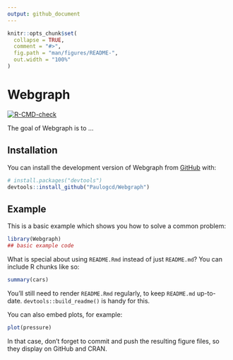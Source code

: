 ```yaml
---
output: github_document
---
```


<!-- README.md is generated from README.Rmd. Please edit that file -->

```r
knitr::opts_chunk$set(
  collapse = TRUE,
  comment = "#>",
  fig.path = "man/figures/README-",
  out.width = "100%"
)
```

# Webgraph

<!-- badges: start -->
[![R-CMD-check](https://github.com/Paulogcd/Webgraph/actions/workflows/R-CMD-check.yaml/badge.svg)](https://github.com/Paulogcd/Webgraph/actions/workflows/R-CMD-check.yaml)
<!-- badges: end -->

The goal of Webgraph is to ...

## Installation

You can install the development version of Webgraph from [GitHub](https://github.com/) with:

``` r
# install.packages("devtools")
devtools::install_github("Paulogcd/Webgraph")
```

## Example

This is a basic example which shows you how to solve a common problem:

```r
library(Webgraph)
## basic example code
```

What is special about using `README.Rmd` instead of just `README.md`? You can include R chunks like so:

```r
summary(cars)
```

You'll still need to render `README.Rmd` regularly, to keep `README.md` up-to-date. `devtools::build_readme()` is handy for this.

You can also embed plots, for example:

```r
plot(pressure)
```

In that case, don't forget to commit and push the resulting figure files, so they display on GitHub and CRAN.
